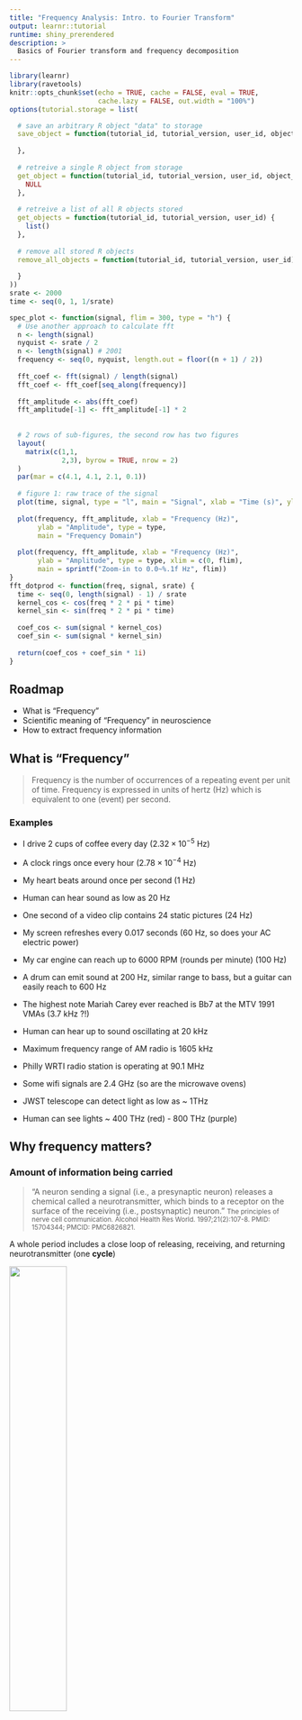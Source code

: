 ```yaml
---
title: "Frequency Analysis: Intro. to Fourier Transform"
output: learnr::tutorial
runtime: shiny_prerendered
description: >
  Basics of Fourier transform and frequency decomposition
---
```


```r
library(learnr)
library(ravetools)
knitr::opts_chunk$set(echo = TRUE, cache = FALSE, eval = TRUE,
                      cache.lazy = FALSE, out.width = "100%")
options(tutorial.storage = list(

  # save an arbitrary R object "data" to storage
  save_object = function(tutorial_id, tutorial_version, user_id, object_id, data) {
  
  },
  
  # retreive a single R object from storage
  get_object = function(tutorial_id, tutorial_version, user_id, object_id) { 
    NULL 
  },
  
  # retreive a list of all R objects stored
  get_objects = function(tutorial_id, tutorial_version, user_id) { 
    list() 
  },
  
  # remove all stored R objects
  remove_all_objects = function(tutorial_id, tutorial_version, user_id) {
  
  }
))
srate <- 2000
time <- seq(0, 1, 1/srate)

spec_plot <- function(signal, flim = 300, type = "h") {
  # Use another approach to calculate fft
  n <- length(signal)
  nyquist <- srate / 2
  n <- length(signal) # 2001
  frequency <- seq(0, nyquist, length.out = floor((n + 1) / 2))
  
  fft_coef <- fft(signal) / length(signal)
  fft_coef <- fft_coef[seq_along(frequency)]
  
  fft_amplitude <- abs(fft_coef)
  fft_amplitude[-1] <- fft_amplitude[-1] * 2
  
  
  # 2 rows of sub-figures, the second row has two figures
  layout(
    matrix(c(1,1,
             2,3), byrow = TRUE, nrow = 2)
  )
  par(mar = c(4.1, 4.1, 2.1, 0.1))
  
  # figure 1: raw trace of the signal
  plot(time, signal, type = "l", main = "Signal", xlab = "Time (s)", ylab = bquote("Voltage ("~mu~"V)"))
  
  plot(frequency, fft_amplitude, xlab = "Frequency (Hz)", 
       ylab = "Amplitude", type = type,
       main = "Frequency Domain")
  
  plot(frequency, fft_amplitude, xlab = "Frequency (Hz)", 
       ylab = "Amplitude", type = type, xlim = c(0, flim),
       main = sprintf("Zoom-in to 0.0~%.1f Hz", flim))
}
fft_dotprod <- function(freq, signal, srate) {
  time <- seq(0, length(signal) - 1) / srate
  kernel_cos <- cos(freq * 2 * pi * time)
  kernel_sin <- sin(freq * 2 * pi * time)
  
  coef_cos <- sum(signal * kernel_cos)
  coef_sin <- sum(signal * kernel_sin)
  
  return(coef_cos + coef_sin * 1i)
}
```

## Roadmap

* What is "Frequency"
* Scientific meaning of "Frequency" in neuroscience
* How to extract frequency information

## What is "Frequency"

> Frequency is the number of occurrences of a repeating event per unit of time. Frequency is expressed in units of hertz (Hz) which is equivalent to one (event) per second.

### Examples

* I drive 2 cups of coffee every day ($2.32\times 10^{-5}$ Hz)
* A clock rings once every hour ($2.78\times 10^{-4}$ Hz)
* My heart beats around once per second (1 Hz)

* Human can hear sound as low as 20 Hz
* One second of a video clip contains 24 static pictures (24 Hz)
* My screen refreshes every 0.017 seconds (60 Hz, so does your AC electric power)
* My car engine can reach up to 6000 RPM (rounds per minute) (100 Hz)
* A drum can emit sound at 200 Hz, similar range to bass, but a guitar can easily reach to 600 Hz
* The highest note Mariah Carey ever reached is Bb7 at the MTV 1991 VMAs (3.7 kHz ?!)
* Human can hear up to sound oscillating at 20 kHz

* Maximum frequency range of AM radio is 1605 kHz
* Philly WRTI radio station is operating at 90.1 MHz
* Some wifi signals are 2.4 GHz (so are the microwave ovens)
* JWST telescope can detect light as low as ~ 1THz
* Human can see lights ~ 400 THz (red) - 800 THz (purple)

## Why frequency matters?

### Amount of information being carried

> "A neuron sending a signal (i.e., a presynaptic neuron) releases a chemical called a neurotransmitter, which binds to a receptor on the surface of the receiving (i.e., postsynaptic) neuron."
> <small>The principles of nerve cell communication. Alcohol Health Res World. 1997;21(2):107-8. PMID: 15704344; PMCID: PMC6826821.</small>

A whole period includes a close loop of releasing, receiving, and returning neurotransmitter (one **cycle**)

<img src="https://raw.githubusercontent.com/dipterix/ravemanager/main/inst/tutorials/2022-11-03-sess01-Introduction/images/Cohen1.png" width="45%" />

### Amount of energy & travel distance

Check this [video](https://vimeo.com/300888983) and this [article](https://www.sciencelearn.org.nz/resources/2681-waves-and-energy-energy-transfer)

1. The stronger a signal is (amplitude), the further it can travels
2. The energy of a wave is positively correlated to amplitude & frequency

```r
x <- seq(0,1, by = 0.01)
par(mfrow = c(1, 3))
plot(x, sin(10 * pi * x), type = "l", xlab = "Time (s)",
     ylab = "", ylim = c(-2,2))
plot(x, 1.5 * sin(10 * pi * x), type = "l", 
     xlab = "Time (s)", ylab = "", ylim = c(-2,2))
plot(x, sin(20 * pi * x), type = "l", 
     xlab = "Time (s)", ylab = "", ylim = c(-2,2))
```

* → If the total amount of energy is fixed, signal travel distance is smaller when frequency becomes higher
* → If the travel distance is fixed (same amplitude), signals with lower frequency consume less energy (also less information)

## Extract frequency components

Before discussing the frequency decomposition, let take look at simple sine & cosine waves. 

### Simple sine/cosine waves

$$\sin(2\pi ft), \cos(2\pi ft)$$

```r
par(mfrow = c(2,2))

plot(time, sin(2*pi*time), type = "l", main = "1Hz sine wave")
grid()
plot(time, cos(2*pi*time), type = "l", main = "1Hz cosine wave")
grid()

plot(time, sin(10* 2*pi*time), type = "l", main = "10Hz sine wave")
grid()
plot(time, cos(10* 2*pi*time), type = "l", main = "10Hz cosine wave")
grid()
```

Why using `sin` & `cos` functions?

* Easy to derive frequency (which is $f$)
* Excellent mathematical properties

Other types of basis:

```r
par(mfrow = c(1,2))
y <- sin(2*pi*time)
plot(time, (as.numeric(y > 0) - 0.5) * sqrt(2) * 2, type = "l", main = "1Hz step function basis")
grid()
y <- cos(2*pi*time)
plot(time, (as.numeric(y > 0) - 0.5) * sqrt(2) * 2, type = "l", main = "1Hz step function basis")
grid()
```


### Frequency decomposition

Our goal is to decompose a complicated stationary signal into linear combinations of simple single-frequency components:

$$s(t) = a_{0} + a_{1} \cos(2\pi f_1 t) + b_{1} \sin(2\pi f_1 t) + \\
      + a_{2} \cos(2\pi f_2 t) + b_{2} \sin(2\pi f_2 t) + ...$$
      
* For each frequency $f$, there is a pair of `sin` and `cos` waves!

#### An example

A real signal often contains multiple frequency sources. Frequency decomposition decomposes signals into components oscillating at different frequencies.

The following signal is a summation of three components: 0Hz, 12Hz sine wave, and 25 Hz cosine wave:

$$s(t) = 1 + 0.6 \sin(2\pi \times 12 t) + 0.4 \cos(2\pi \times 25 t)$$

```r
layout(matrix(c(1,1,1,2,3,4), 2, byrow = TRUE))
signal <- 1 + 0.6 * sin(24 * pi * time) + 0.4 * cos(50 * pi * time)

plot(time, signal, type = "l", main = "Signal", xlab = "Time (s)", ylab = bquote("Voltage ("~mu~"V)"), ylim = c(-2, 2))

plot(time, time * 0 + 1, type = 'l', xlab = "Time (s)", ylab = bquote("Voltage ("~mu~"V)"), main = "Component 1", ylim = c(-2, 2))

plot(time, 0.6 * sin(24 * pi * time), type = 'l', xlab = "Time (s)", ylab = bquote("Voltage ("~mu~"V)"), main = "Component 2", ylim = c(-2, 2))

plot(time, 0.4 * cos(50 * pi * time), type = 'l', xlab = "Time (s)", ylab = bquote("Voltage ("~mu~"V)"), main = "Component 3", ylim = c(-2, 2))
```

$$a_{0} = 1\\ a_{1} = 0, b_{1} = 0.6\\ a{2} = 0.4, b_{2} = 0$$

* We call number before each frequency component "**coefficient**" for that frequency. In this special case, the coefficient for 0Hz is 1, for 12Hz sine wave is 0.6, for 25Hz cosine wave is 0.4. 

* We use a complex number to represent the coefficient:
  * For 0Hz, $a_{0}=1$, we have coefficient $1+0i$
  * For 12Hz, $a_{12}=0, b_{12}=0.6$, we have coefficient $0+0.6i$
  * For 25Hz, $a_{25}=0.4, b_{25}=0$, we have coefficient $0.4+0i$

  - <details><summary style="display: inline">Why complex number? (click me to see the answer)</summary> Real for cosine components, imaginary for sine components, then $a \cos(2\pi ft)+b \sin(2\pi ft) = \sqrt{a^2 + b^2} \cos(2\pi ft + \phi)$ ($\phi$ is called phase, but we are not interested in it for now). Remember how to calculate length of a complex number? ($\|a+bi\|=\sqrt{a^2 + b^2}$)</details>

* The length of a complex coefficient is called "**amplitude**"
  - <details><summary style="display: inline">How to calculate length of a complex number?</summary> Pythagorean theorem: $\sqrt{a^2 + b^2}$</details>

### Frequency-domain: spectrum

For simple sine, cosine waves, **as long as the frequency is given**, the signal data can be easily plotted, hence we are no longer interested in the time series plot of sine/cosine waves. 

Instead plotting each individual sine/cosine waves, we are interested in 

1. Frequency of the `sin` & `cos` waves
2. The coefficients of the `sin` & `cos` waves


```r
freq <- c(0, 12, 25)
amp <- c(1, 0.6, 0.4)
plot(freq, amp, type = "n", xlab = "Frequency (Hz)", ylab = "Amplitude", main = "Frequency Domain", ylim = c(0, 1), xlim = c(0, 50), axes = FALSE)
grid()
points(freq, amp, type = "h")
axis(1, c(freq, 1000))
axis(2, c(0, 0.5, 1), las = 1)
```

## Fourier transform (Showcases)

Fourier transform is a tool to decompose a stationary signal into combinations of single sine & cosine waves.

### Showcase 1

$$s(t) = \sin(12 * 2\pi ft)$$

```r
# library(ravetools)
# srate <- 2000; time <- seq(0, 1, 1/srate)
signal <- sin(12 * 2 *pi * time)

spec_plot(signal, flim = 20)
```

### Showcase 2

$$s(t) = 1 + 0.6 \sin(12\times 2\pi t) + 0.4 \cos(25\times 2\pi t)$$

```r
# library(ravetools)
# srate <- 2000; time <- seq(0, 1, 1/srate)
signal <- 1 + 0.6 * sin(24 * pi * time) + 0.4 * cos(50 * pi * time)

spec_plot(signal, flim = 50)
```

### Showcase 3

$$s(t) = (1 + \sin(12\omega t)) * \cos(\sin(50\omega t) - t)\text{ , where }\omega=2\pi$$

```r
signal <- (1 + sin(24 * pi * time)) * cos(sin(100 * pi * time)-time)

spec_plot(signal, flim = 300)
```

### Showcase 4 - White noise

Normal distributed noise

```r
signal <- rnorm(length(time))

spec_plot(signal, flim = 50)
```

### Showcase 5 - Random walk

```r
signal <- cumsum(rnorm(length(time)))

spec_plot(signal, flim = 50)
```


### Showcase 6 - `1/f` noise

```r
n <- length(time)
n_half <- floor(n+1) / 2
pd <- (exp((1:n_half) / 60) + 0.4) * exp(2i*pi*runif(n_half))
pd <- c(rev(pd), pd[-1])
signal <- Re(fft(pd, inverse = TRUE))
signal <- signal / sum(signal)

spec_plot(signal, flim = 300)
```

### Showcase 7 - Amplitude modulation

```r
wrapper <- splinefun(seq(0, 1, 0.1), sample(11))
signal <- wrapper(x = time) * sin(100 * pi * time)
spec_plot(signal, flim = 80)
```

### Showcase 8 - Frequency modulation

```r
base_freq <- 30
freq_mod_function <- splinefun(seq(0, 1, 0.1), sample(80, 11))
freq_mod <- cumsum(freq_mod_function(time)) / srate
signal <- sin(2 * pi * (base_freq * time + freq_mod))
spec_plot(signal, flim = 200)
```

## Fourier transform (Dot-product)

### Dot-product

* $a = [a_1, a_2, a_3, a_4]$
* $b = [b_1, b_2, b_3, b_4]$

Dot-product is denoted as $a \cdot b$, or $ab$, with 
$$a\cdot b = a_1b_1 +a_2b_2 + a_3b_3 + a_4b_4$$

Dot-product can represent the "similarity" between $a$ and $b$ (given fixed lengths $\|a\|$ and $\|b\|$).

For example, let's fix the lengths such that $\|a\|=\|b\|=1$, let 

$$a=[0.6, 0.8]$$

Can you find $b$ that maximize $ab$, while $\|b\| = 1$? 

* $a$ project onto $b$, then multiply ([visual](https://en.wikipedia.org/wiki/Dot_product#/media/File:Dot_Product.svg))
* What if $b$ is orthogonal to $a$? (say $b=[-0.8, 0.6]$)

```r
question("Select one or more from the followings that have non-zero dot-product with $\\sin(12 \\times 2\\pi t)$, where $t = [0, 0.01, 0.02, ..., 1]$:",
         type = "multiple",
  answer("$\\sin(12 \\times 2\\pi t)$", correct = TRUE),
  answer("$\\cos(12 \\times 2\\pi t)$"),
  answer("$\\sin(13 \\times 2\\pi t)$"),
  answer("$\\sin(24 \\times 2\\pi t)$"),
  answer("$\\sin(6 \\times 2\\pi t)$"),
  answer("$\\cos(6 \\times 2\\pi t)$")
)
```

```r
a <- sin(12 * 2*pi*time)
b_choices <- c(
  "sin(12 * 2*pi*time)",
  "cos(12 * 2*pi*time)",
  "sin(13 * 2*pi*time)",
  "sin(24 * 2*pi*time)",
  "sin(6 * 2*pi*time)",
  "cos(6 * 2*pi*time)"
)

for(b_str in b_choices) {
  b <- eval(parse(text = b_str))
  message(sprintf("b = %s, ab = %.4f", b_str, sum(a * b)))
}
```


```r
fft_dotprod <- function(freq, signal, srate) {
  time <- seq(0, length(signal) - 1) / srate
  kernel_cos <- cos(freq * 2 * pi * time)
  kernel_sin <- sin(freq * 2 * pi * time)
  
  coef_cos <- sum(signal * kernel_cos)
  coef_sin <- sum(signal * kernel_sin)
  
  return(coef_cos + coef_sin * 1i)
}
```

```r
signal <- sin(2 * pi * 12 * time)
fft_dotprod(freq = 12, signal, srate)
```


## Fourier transform (Frequency)

> How to choose frequency?

* `fft_dotprod`: In theory, any frequency should work if sample rate is infinite, and signal lasts forever ($t\rightarrow \infty$)
* However, real data is discrete, time is limited

```r
signal <- sin(2 * pi * 12 * time)
fft_dotprod(freq = 12, signal, srate)

# Should be 0 in theory
fft_dotprod(freq = srate - 12, signal, srate)

# Should be 0 in theory
fft_dotprod(freq = 14.1, signal, srate)
```


### Examples

```r
signal_a <- sin(2 * pi * 12 * time)
signal_b <- sin(2 * pi * 24 * time)
# signal_b <- sin(2 * pi * 14.1 * time)
# signal_b <- sin(2 * pi * 1988 * time)

plot(time, signal_a, type = "l", xlim = c(0, 0.25), xaxs = "i")
points(time, signal_b, type = "l", col = 'red')
# abline(v = 1 / 12 * (1:12), col = 'blue', lty = 2)
# abline(v = 1 / 24 * (1:24), col = 'gray', lty = 3)

# fft_dotprod(freq = 24, signal_a, srate)
```


```r
signal_a <- sin(2 * pi * 12 * time)
signal_b <- sin(2 * pi * 1988 * time)

time2 <- seq(0, 1, by = 1e-4)
signal_a2 <- sin(2 * pi * 12 * time2)
signal_b2 <- sin(2 * pi * 1988 * time2)

plot(time, signal_a, type = "o", xlim = c(0, 0.03), xaxs = "i", pch = 20)
points(time, signal_b, type = "o", col = 'red', pch = 20)
points(time2, signal_a2, type = "l")
points(time2, signal_b2, type = "l", col = "red")
abline(v = 1 / 12 * (1:12), col = 'gray', lty = 2)
```

Frequency selection:

* To make sure "cycle" number is integers, frequency is selected from `seq(0, srate, length.out = n)`, where `n` is the total time points
* To avoid aliasing effect, the amplitude is valid when frequency is $\leq$ `srate / 2` (this is called [`Nyquist frequency`](https://en.wikipedia.org/wiki/Nyquist_frequency))


## Fourier transform (Implement)

In `R`, we use `fft` (fast-Fourier transform) to obtain the Fourier coefficients. However, 

```r
signal <- sin(2 * pi * 12 * time)
n <- length(signal)
coef <- fft(signal)
amplitude <- abs(coef)
freq <- seq(0, srate, length.out = n)
plot(freq, amplitude, type = "h", main = "Frequency Domain")
```

The amplitude needs to be normalized:

```r
signal <- sin(2 * pi * 12 * time)
n <- length(signal)
# Normalize!
coef <- fft(signal) / n
amplitude <- abs(coef)
amplitude[-1] <- amplitude[-1] * 2
freq <- seq(0, srate, length.out = n)
plot(freq, amplitude, type = "h", main = "Frequency Domain")
```

Nyquist frequency is `r srate/2` Hz, we usually only display frequencies up to Nyquist:

```r
signal <- sin(2 * pi * 12 * time)
n <- length(signal)
# Normalize!
coef <- fft(signal) / n
amplitude <- abs(coef)
amplitude[-1] <- amplitude[-1] * 2
freq <- seq(0, srate, length.out = n)

# Only show 0 - Nyquist
nq <- srate / 2
is_negative_frequency <- freq > nq
freq <- freq[!is_negative_frequency]
amplitude <- amplitude[!is_negative_frequency]
par(mfrow = c(2, 1), mar = c(4.1,4.1,2.1,1.1))
plot(freq, amplitude, type = "h", main = "Frequency Domain")
plot(freq, amplitude, type = "h", 
     main = "Frequency Domain", xlim = c(0,25))
```
